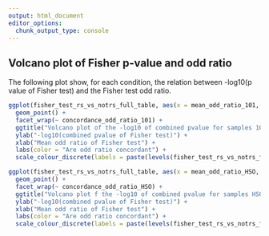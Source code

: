 ```yaml
---
output: html_document
editor_options: 
  chunk_output_type: console
---
```


## Volcano plot of Fisher p-value and odd ratio

The following plot show, for each condition, the relation between -log10(p value of Fisher test) and the Fisher test odd ratio.

```r
ggplot(fisher_test_rs_vs_notrs_full_table, aes(x = mean_odd_ratio_101, y = -log10(combined_pval_101), color = concordance_odd_ratio_101)) + 
  geom_point() + 
  facet_wrap(~ concordance_odd_ratio_101) +
  ggtitle("Volcano plot of the -log10 of combined pvalue for samples 101") + 
  ylab("-log10(combined pvalue of Fisher test)") +
  xlab("Mean odd ratio of Fisher test") + 
  labs(color = "Are odd ratio concordant") +
  scale_colour_discrete(labels = paste(levels(fisher_test_rs_vs_notrs_full_table$concordance_odd_ratio_101), table(fisher_test_rs_vs_notrs_full_table$concordance_odd_ratio_101)))

ggplot(fisher_test_rs_vs_notrs_full_table, aes(x = mean_odd_ratio_HSO, y = -log10(combined_pval_HSO), color = concordance_odd_ratio_HSO)) + 
  geom_point() + 
  facet_wrap(~ concordance_odd_ratio_HSO) +
  ggtitle("Volcano plot f the -log10 of combined pvalue for samples HSO") + 
  ylab("-log10(combined pvalue of Fisher test)") +
  xlab("Mean odd ratio of Fisher test") + 
  labs(color = "Are odd ratio concordant") +
  scale_colour_discrete(labels = paste(levels(fisher_test_rs_vs_notrs_full_table$concordance_odd_ratio_HSO), table(fisher_test_rs_vs_notrs_full_table$concordance_odd_ratio_HSO)))
```